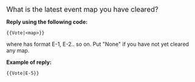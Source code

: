 <span style="font-size:18px;">What is the latest event map you have cleared?</span>

{{User:Dragonjet/template/VotesTally|None|E-1|E-2|E-3|E-4|E-5|E-6}}


'''Reply using the following code:'''

<code><nowiki>{{Vote|<map>}}</nowiki></code>

where <code><map></code> has format E-1, E-2.. so on. Put "None" if you have not yet cleared any map.

'''Example of reply:'''

<code><nowiki>{{Vote|E-5}}</nowiki></code><ac_metadata title="Voting Template Sample"> </ac_metadata>